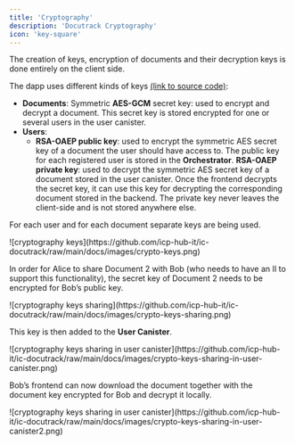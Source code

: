 ```yaml
---
title: 'Cryptography'
description: 'Docutrack Cryptography'
icon: 'key-square'
---
```

The creation of keys, encryption of documents and their decryption keys is done entirely on the client side.

The dapp uses different kinds of keys [(link to source code)](https://github.com/icp-hub-it/ic-docutrack/blob/main/frontend/src/frontend/src/lib/crypto.js):

- **Documents**: Symmetric **AES-GCM** secret key: used to encrypt and decrypt a document. This secret key is stored encrypted for one or several users in the user canister.
- **Users**:
  - **RSA-OAEP public key**: used to encrypt the symmetric AES secret key of a document the user should have access to. The public key for each registered user is stored in the **Orchestrator**.
  **RSA-OAEP private key**: used to decrypt the symmetric AES secret key of a document stored in the user canister. Once the frontend decrypts the secret key, it can use this key for decrypting the corresponding document stored in the backend. The private key never leaves the client-side and is not stored anywhere else.

For each user and for each document separate keys are being used.

<Frame>
![cryptography keys](https://github.com/icp-hub-it/ic-docutrack/raw/main/docs/images/crypto-keys.png)
</Frame>

In order for Alice to share Document 2 with Bob (who needs to have an II to support this functionality), the secret key of Document 2 needs to be encrypted for Bob’s public key.

<Frame>
![cryptography keys sharing](https://github.com/icp-hub-it/ic-docutrack/raw/main/docs/images/crypto-keys-sharing.png)
</Frame>

This key is then added to the **User Canister**.

<Frame>
![cryptography keys sharing in user canister](https://github.com/icp-hub-it/ic-docutrack/raw/main/docs/images/crypto-keys-sharing-in-user-canister.png)
</Frame>

Bob’s frontend can now download the document together with the document key encrypted for Bob and decrypt it locally.

<Frame>
![cryptography keys sharing in user canister](https://github.com/icp-hub-it/ic-docutrack/raw/main/docs/images/crypto-keys-sharing-in-user-canister2.png)
</Frame>